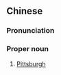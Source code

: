 {{also|匹兹堡}}
==Chinese==
{{zh-forms|s=匹兹堡}}
{{wikipedia|lang=zh}}

===Pronunciation===
{{zh-pron
|m=Pǐzībǎo
|c=pat1 zi1 bou2
|cat=propn
}}

===Proper noun===
{{zh-proper noun}}

# [[Pittsburgh]]

{{zh-cat|Place names}}